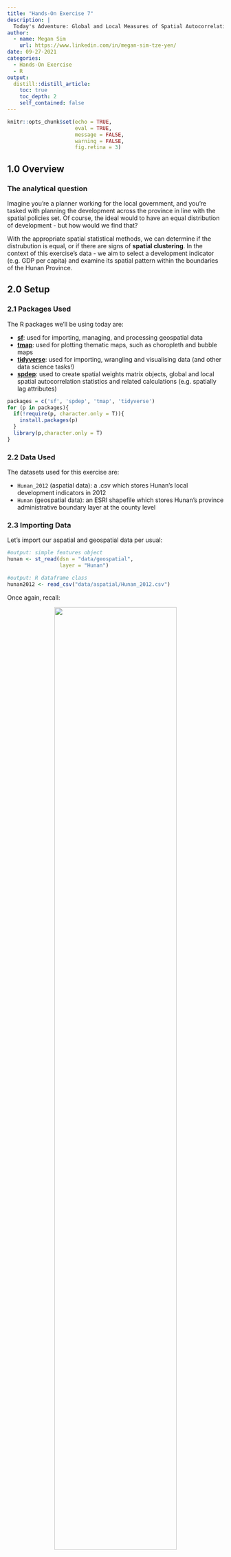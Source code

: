 ```yaml
---
title: "Hands-On Exercise 7"
description: |
  Today's Adventure: Global and Local Measures of Spatial Autocorrelation! We'll learn how to compute Global Spatial Autocorrelation (GSA) and Local Indicator of Spatial Association (LISA) statistics, as well as detect hot spot and/or cold spots with the spdep package `r emo::ji("light_bulb")` 
author:
  - name: Megan Sim
    url: https://www.linkedin.com/in/megan-sim-tze-yen/
date: 09-27-2021
categories:
  - Hands-On Exercise
  - R
output:
  distill::distill_article:
    toc: true
    toc_depth: 2
    self_contained: false
---
```



```r
knitr::opts_chunk$set(echo = TRUE, 
                      eval = TRUE,
                      message = FALSE,
                      warning = FALSE,
                      fig.retina = 3)
```

## 1.0 Overview
### The analytical question 

Imagine you're a planner working for the local government, and you're tasked with planning the development across the province in line with the spatial policies set. Of course, the ideal would to have an equal distribution of development - but how would we find that?

With the appropriate spatial statistical methods, we can determine if the distrubution is equal, or if there are signs of **spatial clustering**. In the context of this exercise's data - we aim to select a development indicator (e.g. GDP per capita) and examine its spatial pattern within the boundaries of the Hunan Province.

## 2.0 Setup

### 2.1 Packages Used

The R packages we'll be using today are:

- [**sf**](https://cran.r-project.org/web/packages/sf/index.html): used for importing, managing, and processing geospatial data
- [**tmap**](https://cran.r-project.org/web/packages/tmap/index.html): used for plotting thematic maps, such as choropleth and bubble maps
- [**tidyverse**](https://www.tidyverse.org/): used for importing, wrangling and visualising data (and other data science tasks!)
- [**spdep**](https://cran.r-project.org/web/packages/spdep/index.html): used to create spatial weights matrix objects, global and local spatial autocorrelation statistics and related calculations (e.g. spatially lag attributes)

```r
packages = c('sf', 'spdep', 'tmap', 'tidyverse')
for (p in packages){
  if(!require(p, character.only = T)){
    install.packages(p)
  }
  library(p,character.only = T)
}
```

### 2.2 Data Used
The datasets used for this exercise are:

- `Hunan_2012` (aspatial data): a .csv which stores Hunan's local development indicators in 2012
- `Hunan` (geospatial data): an ESRI shapefile which stores Hunan's province administrative boundary layer at the county level

### 2.3 Importing Data
Let's import our aspatial and geospatial data per usual:

```r
#output: simple features object
hunan <- st_read(dsn = "data/geospatial", 
                 layer = "Hunan")

#output: R dataframe class
hunan2012 <- read_csv("data/aspatial/Hunan_2012.csv")
```

Once again, recall:

<center>
![](images/importmethods.png){width=75%}
</center>

### 2.4 Data Preparation

Let's perform a relational join to update the attribute data of `hunan`'s SpatialPolygonsDataFrame with the attribute fields of our `hunan2012` dataframe. We'll do this with *left_join()*:

```r
hunan <- left_join(hunan,hunan2012)
knitr::kable(head(hunan, n=5))
```

### 2.5 Data Visualisation
Let's visualise our geospatial data - our goal is to show the distribution of GDPPC 2012:

```r
equal <- tm_shape(hunan) +
  tm_fill("GDPPC",
          n = 5,
          style = "equal") +
  tm_borders(alpha = 0.5) +
  tm_layout(main.title = "Equal interval classification")
quantile <- tm_shape(hunan) +
  tm_fill("GDPPC",
          n = 5,
          style = "quantile") +
  tm_borders(alpha = 0.5) +
  tm_layout(main.title = "Equal quantile classification")
tmap_arrange(equal, 
             quantile, 
             asp=1, 
             ncol=2)
```

## 3.0 Global Spatial Autocorrelation
Let's learn how to compute global spatial autocorrelation statistics, as well as how to perform spatial complete randomness test for global spatial autocorrelation. Callback to [our previous exercise](https://is415-msty.netlify.app/posts/2021-09-18-hands-on-exercise-6/) and its recommended reading on contiguity weights: 

<center>
![](images/recommendedreading_contiguity.png){width=75%}
</center>

### 3.1 Computing Contiguity Spatial Weights
We'll be following what we did in our previous hands-on exercise to compute the contiguity weights!
Before we can compute the global spatial autocorrelation statistics, we need to construct the spatial weights of the study area, which will be used to define the neighbourhood relationships between the geographical units (i.e. county) in the study area.

First, let's compute the Queen contiguity weight matrix:

```r
wm_q <- poly2nb(hunan, queen=TRUE)
summary(wm_q)
```

The summary report above shows that there are 88 area units in Hunan, where the most connected area unit has 11 neighbours. In addition, there are two area units with only 1 neighbour. 

### 3.2 Row-standardised weights matrix
Now, we'll need to assign weights to each neighbouring polygon - in this case, we'll assign equal weights to each (style="w"), and assign 1/# of neighbours to each neighbouring county, then summing the weighted income values.

There is a downside to this,though: polygons along the edges of the study area will base their lagged values on fewer polygons. This means that they'll potentially be over- or under-estimating the true nature of the spatial autocorrelation in the data. Do take note!

For this example, we'll stick with the style="W" option for simplicity's sake - but note that other more robust options (such as style="B") are available. Feel free to experiment to fit to your data!

```r
#zero.policy=TRUE allows for lists of non-neighbours
#zero.policy=FALSE will return an error if there are missing neighbours in the dataset
# input MUST be an object of class nb
rswm_q <- nb2listw(wm_q, 
                   style="W", 
                   zero.policy = TRUE)
rswm_q
```


A little explanation of our the two arguments, `style` and `zero.policy`:

- *style* can take values "W", "B", "C", "U", "minmax" and "S".  
    - B is the basic binary coding
    - W is row standardised (sums over all links to n)
    - C is globally standardised (sums over all links to n)
    - U is equal to C divided by the number of neighbours (sums over all links to unity)
    - S is the variance-stabilizing coding scheme proposed by Tiefelsdorf et al (sums over all links to n)
- If *zero policy* is set to TRUE, weights vectors of zero length are inserted for regions without neighbour in the neighbours list. These will in turn generate lag values of zero, equivalent to the sum of products of the zero row t(rep(0, length=length(neighbours))) %*% x, for arbitrary numerical vector x of length length(neighbours). The spatially lagged value of x for the zero-neighbour region will then be zero, which may (or may not) be a sensible choice, depending on your data.

### 3.3 Global Spatial Autocorrelation: Moran's I 
Now to the meat of the matter: performing Moran's I statistics testing by using [*moran.test()*](https://r-spatial.github.io/spdep/reference/moran.test.html) of our **spdep** package.

#### 3.3.1 Moran's I test

```r
moran.test(hunan$GDPPC, 
           listw=rswm_q, 
           zero.policy = TRUE, 
           na.action=na.omit)
```

**Question: What statistical conclusion can you draw from the output above?**

The p-value which is 1.095e-06 - in other words, 0.0000001095, which is smaller than our alpha. With this, we will **reject the null hypothesis** at 99.9% confidence interval. Additionally, since the Moran I statistic 0.300749970 is > 0 and is approaching 1 (indicating positive autocorrelation), we can infer that the spatial patterns we observe resemble a cluster.

>Extra Notes: Confidence Intervals
- Confidence intervals translate into alpha values (or significance values), and are necessary when hypothesis testing
- Confidence intervals:
    - 90% alpha value is 0.1, number of simulations: 100
    - 95 % alpha value 0.05
    - 99 % alpha value 0.01 
    - 99.9 alpha value is 0.001 , number of simulations: 1000

#### 3.3.2 Computing Monte Carlo Moran's I
We should also perform the permutation test for Moran's I statistic by using [*moran.mc()*](https://r-spatial.github.io/spdep/reference/moran.mc.html) of **spdep**:

```r
set.seed(1234)
bperm= moran.mc(hunan$GDPPC, 
                listw=rswm_q, 
                #nsim represents the number of simulations
                nsim=999, 
                zero.policy = TRUE, 
                na.action=na.omit)
bperm
```

**Question: What statistical conclusion can you draw from the output above?**

Our P-value is 0.001 after 1000 simulations, which is equal to our alpha value 0.001. As such, we **accept the null hypothesis** at confidence interval 99.9%. Additionally, since the Monte Carlo statistic 0.30075 is > 0 and is approaching 1 (indicating positive autocorrelation), we can infer that the spatial patterns we observe resemble a cluster.

#### 3.3.3 Visualising Monte Carlo Moran's I
Let's examine the simulated Moran's I test statistics in greater detail - in this case, by visualising it! We can plot the distribution of the statistical values as a histogram using [*histo()*](https://www.rdocumentation.org/packages/graphics/versions/3.6.2/topics/hist) and [*abline()*](https://www.rdocumentation.org/packages/graphics/versions/3.6.2/topics/abline):

```r
mean(bperm$res[1:999])
var(bperm$res[1:999])
summary(bperm$res[1:999])
hist(bperm$res, 
     freq=TRUE, 
     breaks=20, 
     xlab="Simulated Moran's I")
abline(v=0, 
       col="red") 
```

**Question: What statistical observation can you draw from the output above?**

The distribution is clearly right-skewed.

**Challenge: Instead of using Base Graph to plot the values, plot the values by using ggplot2 package.**

Challenge accepted!!`r emo::ji("smile")` 

```r
# need to convert to dataframe first for ggplot
bperm_df <- as.data.frame(bperm$res)

# then we can actually plot!
ggplot(data=bperm_df, 
       aes(x= as.numeric(`bperm$res`)))+
  geom_histogram(bins=20, 
                 color="black", 
                 fill="white") +
  geom_vline(aes(xintercept=0),
            color="red", linetype="dashed", size=1) +
  labs(title = "Distribution of Monte Carlo Moran’s I statistics",
      x = "Simulated Moran's I",
      y = "Frequency")
```

### 3.4 Global Spatial Autocorrelation: Geary's

#### 3.4.1 Geary's C test
Moving on to Geary C - we'll perform Geary's C test for spatial autocorrelation by using  [*geary.test()*](https://r-spatial.github.io/spdep/reference/geary.test.html) of our **spdep** package:

```r
geary.test(hunan$GDPPC, listw=rswm_q)
```

**Question: What statistical conclusion can you draw from the output above?**

The p-value which is 0.0001526, which is smaller than our alpha 0.001. With this, we will **reject the null hypothesis** at 99.9% confidence interval. Additionally, since the Geary's C statistic 0.6907223 is < 1, we can infer that the spatial patterns we observe resemble a cluster.

#### 3.4.2 Computing Monte Carlo Geary's C
Now, we'll perform the permutation test for Geary's C statistic by using  [*geary.mc()*](https://r-spatial.github.io/spdep/reference/geary.mc.html) of our **spdep** package:

```r
set.seed(1234)
bperm=geary.mc(hunan$GDPPC, 
               listw=rswm_q, 
               nsim=999)
bperm
```

**Question: What statistical conclusion can you draw from the output above?**

Our P-value is 0.001 after 1000 simulations, which is equal to our alpha value 0.001. As such, we **accept the null hypothesis** at confidence interval 99.9%. Additionally, since the Geary's C statistic 0.69072 is < 1, we can infer that the spatial patterns we observe resemble a cluster.

#### 3.4.3 Visualising the Monte Carlo Geary's C
Like above, let's plot a histogram to reveal the distribution of the simulated values:

```r
mean(bperm$res[1:999])
var(bperm$res[1:999])
summary(bperm$res[1:999])
hist(bperm$res, freq=TRUE, breaks=20, xlab="Simulated Geary c")
abline(v=1, col="red") 
```

**Question: What statistical observation can you draw from the output?**

The distribution resembles a normal distribution, with more values in the center.

## 4.0 Spatial Correlogram
So, what are spatial correlograms? They're used to examine patterns of spatial autocorrelation in your data or model residuals. They are plots of some index of autocorrelation (Moran's I or Geary's c) against distance, showing how correlated the pairs of spatial observations are when you increase the distance (lag) between them. 

Some might compare correlograms with variograms - it's true that they aren't as fundamental as the latter, but they still remain extremely useful as an exploratory and descriptive tool, and for these purposes tend to provide richer information than variograms.

### 4.1 Compute Moran's I correlogram
We'll use [*sp.correlogram()*](https://r-spatial.github.io/spdep/reference/sp.correlogram.html) of our **spdep** package to compute a 6-lag spatial correlogram of GDPPC, and then *plot()* it out. The global spatial autocorrelation used is Moran's I. 

```r
MI_corr <- sp.correlogram(wm_q, 
                          hunan$GDPPC, 
                          order=6, 
                          method="I", 
                          style="W")
plot(MI_corr)
```

Keep in mind that purely plotting the output might give us the complete interpretation. Why? Because not all autocorrelation values are statistically significant. So let's examine the full analysis report by printing out the analysis results:

```r
print(MI_corr)
```

### 4.2 Compute Geary's C correlogram and plot
Here, we're doing the same thing as in 4.1 - using use [*sp.correlogram()*](https://r-spatial.github.io/spdep/reference/sp.correlogram.html) of our **spdep** package to compute a 6-lag spatial correlogram of GDPPC, and then *plot()* it out. The main difference is that this time, the global spatial autocorrelation used is Moran's I. 

```r
GC_corr <- sp.correlogram(wm_q, 
                          hunan$GDPPC, 
                          order=6, 
                          method="C", 
                          style="W")
plot(GC_corr)
```

Similar to the previous step, we will print out the analysis report:

```r
print(GC_corr)
```

## 5.0 Cluster and Outlier Analysis
Introducing **LISA**! No, not the actress - LISA stands for **L**ocal **I**ndicators of **S**patial **A**ssociation. These are statistics that evaluate the existence of clusters in the spatial arrangement of a given variable. 

Let's say that we're studying cancer rates among census tracts in a given city locale. In this case, clusters in the rates mean that there are areas that have higher/lower rates than is to be expected by chance alone. In other words: *the values occurring are above or below those of a random distribution in space.*

In this section, we'll learn how to apply appropriate LISA, especially local Moran's I to detect clusters and/or outliers from GDP per capita 2012 in the Hunan Province, PRC.

### 5.1 Computing local Moran's I 
We'll be using the [*localmoran()*](https://r-spatial.github.io/spdep/reference/localmoran.html) function of our **spdep** package. It computes *Ii* values, given a set of *zi* values and a listw object providing neighbour weighting information for the polygon associated with the zi values.

```r
# computing at county level
fips <- order(hunan$County)
localMI <- localmoran(hunan$GDPPC, rswm_q)
head(localMI)
```

Let's explain the *localmoran()* function and its output! It returns a matrix of values whose columns are:

- Ii: the local Moran's I statistics 
- E.Ii: the expectation of local moran statistic under the randomisation hypothesis
- Var.Ii: the variance of local moran statistic under the randomisation hypothesis
- Z.Ii:the standard deviate of local moran statistic
- Pr(): the p-value of local moran statistic

We can list the content of the local Moran matrix derived by using [*printCoefmat()*](https://www.rdocumentation.org/packages/stats/versions/3.6.2/topics/printCoefmat), like so:

```r
printCoefmat(data.frame(localMI[fips,], row.names=hunan$County[fips]), check.names=FALSE)
```

### 5.2 Mapping the local Moran's I
Before mapping the local Moran's I map, we should append the local Moran's I dataframe (i.e. localMI) onto our `hunan` SpatialPolygonDataFrame:

```r
hunan.localMI <- cbind(hunan,localMI) %>%
  rename(Pr.Ii = Pr.z....E.Ii..)
```

#### 5.2.1 Mapping local Moran's I values
Now, let's plot the local Moran's I values:

```r
tm_shape(hunan.localMI) +
  tm_fill(col = "Ii", 
          style = "pretty",
          palette = "RdBu",
          title = "local moran statistics") +
  tm_borders(alpha = 0.5)
```

#### 5.2.2 Mapping local Moran's I p-values
Hmm... there are both positive and negative Ii values. We should also consider the p-values for each of these values, so let's go ahead and plot the local Moran's I p-values:

```r
tm_shape(hunan.localMI) +
  tm_fill(col = "Pr.Ii", 
          breaks=c(-Inf, 0.001, 0.01, 0.05, 0.1, Inf),
          palette="-Blues", 
          title = "local Moran's I p-values") +
  tm_borders(alpha = 0.5)
```

#### 5.2.3 Mapping both local Moran's I values and p-values
Let's combine both plots into one for a more effective interpretation of the results!

```r
localMI.map <- tm_shape(hunan.localMI) +
  tm_fill(col = "Ii", 
          style = "pretty", 
          title = "local moran statistics") +
  tm_borders(alpha = 0.5)
pvalue.map <- tm_shape(hunan.localMI) +
  tm_fill(col = "Pr.Ii", 
          breaks=c(-Inf, 0.001, 0.01, 0.05, 0.1, Inf),
          palette="-Blues", 
          title = "local Moran's I p-values") +
  tm_borders(alpha = 0.5)
tmap_arrange(localMI.map, pvalue.map, asp=1, ncol=2)
```

### 5.3 Creating a LISA Cluster Map
With a LISA Cluster Map, we can colour code any significant locations color by the type of spatial autocorrelation.

#### 5.3.1 Plotting Moran scatterplot
"Wait, I thought we were going to plot a LISA Cluster Map! Why are we plotting a Moran scatterplot as the first step?"

You might be wondering that - and I'm here to answer! The Moran scatterplot serves to illustrate the relationship between the values of the chosen attribute at each location as well as the average value of the same attribute at neighboring locations. As such, it's a significant contributor to our eventual cluster map.

Let's go ahead and use [*moran.plot()*](https://r-spatial.github.io/spdep/reference/moran.plot.html):

```r
nci <- moran.plot(hunan$GDPPC, rswm_q,
                  labels=as.character(hunan$County), 
                  xlab="GDPPC 2012", 
                  ylab="Spatially Lag GDPPC 2012")
```

You might notice that the plot is split in 4 quadrants. The top right corner belongs to areas that have high GDPPC and are surrounded by other areas that have the average level of GDPPC.

#### 5.3.2 Plotting Moran scatterplot with standardised variable
We'll use [*scale()*](https://www.rdocumentation.org/packages/base/versions/3.6.2/topics/scale) to center and scale our variable, which in this case is done by:

- subtracting the mean (omitting NAs) from the corresponding columns
- dividing the (centered) variable by their standard deviations

```r
# we use as.vector to ensure our output is a vector
# Reference: https://www.rdocumentation.org/packages/pbdDMAT/versions/0.5-1/topics/as.vecto
hunan$Z.GDPPC <- scale(hunan$GDPPC) %>% as.vector 
```

Now, we are ready to plot:

```r
nci2 <- moran.plot(hunan$Z.GDPPC, rswm_q,
                   labels=as.character(hunan$County),
                   xlab="z-GDPPC 2012", 
                   ylab="Spatially Lag z-GDPPC 2012")
```

#### 5.3.3 Preparing LISA map classes
```r
quadrant <- vector(mode="numeric",length=nrow(localMI))

# center the variable of interest around its mean
DV <- hunan$GDPPC - mean(hunan$GDPPC)   

# center the local Moran's around the mean
C_mI <- localMI[,1] - mean(localMI[,1])   

# set a statistical significance level for the local Moran
signif <- 0.05  

# define  the high-high, low-low, low-high and high-low categories
quadrant[DV >0 & C_mI>0] <- 4      
quadrant[DV <0 & C_mI<0] <- 1      
quadrant[DV <0 & C_mI>0] <- 2
quadrant[DV >0 & C_mI<0] <- 3

# places non-significant Moran in the category 0
quadrant[localMI[,5]>signif] <- 0
```

#### 5.3.4 Plotting LISA map
Now, we can finally build our LISA map!

```r
hunan.localMI$quadrant <- quadrant
colors <- c("#ffffff", "#2c7bb6", "#abd9e9", "#fdae61", "#d7191c")
clusters <- c("insignificant", "low-low", "low-high", "high-low", "high-high")
tm_shape(hunan.localMI) +
  tm_fill(col = "quadrant", 
          style = "cat", 
          palette = colors[c(sort(unique(quadrant)))+1], 
          labels = clusters[c(sort(unique(quadrant)))+1],
          popup.vars = c("")) +
  tm_view(set.zoom.limits = c(11,17)) +
  tm_borders(alpha=0.5)
```

Like before, we should plot both the local Moran's I values map and its corresponding p-values map next to each other:

```r
gdppc <- qtm(hunan, "GDPPC")
hunan.localMI$quadrant <- quadrant
colors <- c("#ffffff", "#2c7bb6", "#abd9e9", "#fdae61", "#d7191c")
clusters <- c("insignificant", "low-low", "low-high", "high-low", "high-high")
LISAmap <- tm_shape(hunan.localMI) +
  tm_fill(col = "quadrant", 
          style = "cat", 
          palette = colors[c(sort(unique(quadrant)))+1], 
          labels = clusters[c(sort(unique(quadrant)))+1],
          popup.vars = c("")) +
  tm_view(set.zoom.limits = c(11,17)) +
  tm_borders(alpha=0.5)
tmap_arrange(gdppc, LISAmap, asp=1, ncol=2)
```

**Thinking point `r emo::ji("light_bulb")` : what statistical observations can we draw from the LISA map above?**

## 6.0 Hot Spot and Cold Spot Area Analysis
Beside detecting cluster and outliers, localised spatial statistics can be also used to detect hot spot and/or cold spot areas - regions/values that are higher or lower (respectively) relative to its surroundings.

### 6.1 Getis and Ord's G-Statistics
An alternative spatial statistics to detect spatial anomalies is the Getis and Ord's G-statistics, which looks at neighbours within a defined proximity to identify where either high/low values cluster spatially.  Here, statistically significant hot-spots are recognised as areas of high values where other areas within a neighbourhood range likewise share high values too.

The analysis consists of three steps:

- Deriving spatial weight matrix
- Computing Gi statistics
- Mapping Gi statistics 

### 6.2 Deriving distance-based weight matrix
First, let's start by defining a new set of neighbours. Whilst spatial autocorrelation considers units which share borders, for Getis-Ord we are defining neighbours based on distance.

There are two type of distance-based proximity matrix:

- fixed distance weight matrix
- adaptive distance weight matrix

#### 6.2.1 Deriving the centroid 
Like always, before we can make our connectivity graph, we'll need points to associate with each polygon - aka our centroids.

In the context of this dataset, we'll need to set our coordinates into a separate data frame with a mapping function, which will apply a given function to each element of a vector and returns a vector of the same length. 

Our function is *st_centroid()*, with our input vector is the geometry column of us.bound - which has both longitude and latitude values that we'll save as separate variables (and combine to get our centroid). To help us execute the mapping, we'll be using *map_dbl()*  from the **purrr** package!

Let's get our longitude first:

```r
# [[1]] is the first value of the centroid, which is longitude
longitude <- map_dbl(hunan$geometry, ~st_centroid(.x)[[1]])
```

The latitude is the same, except that we're accessing the 2nd value to get latitude:

```r
latitude <- map_dbl(hunan$geometry, ~st_centroid(.x)[[2]])
```

Now that we have latitude and longitude, we'll use cbind to put longitude and latitude into the same object:

```r
coords <- cbind(longitude, latitude)
```

Let's check to see if things are formatted correctly!

```r
head(coords)
```

#### 6.2.2 Determine the cut-off distance
We'll need to determine the upper limit for distance band by using the steps below:

1. Return a matrix with the indices of points belonging to the set of the k nearest neighbours of each other by using [*knearneigh()*](https://r-spatial.github.io/spdep/reference/knearneigh.html) of **spdep**.
2. Convert the knn object returned by *knearneigh()* into a neighbours list of class nb with a list of integer vectors containing neighbour region number ids by using [*knn2nb()*](https://r-spatial.github.io/spdep/reference/knn2nb.html).
3. Return the length of neighbour relationship edges by using [*nbdists()*](https://r-spatial.github.io/spdep/reference/nbdists.html) of **spdep**.  The function returns in the units of the coordinates if the coordinates are projected, in km otherwise.
4. Remove the list structure of the returned object by using [**unlist()**](https://www.rdocumentation.org/packages/base/versions/3.6.2/topics/unlist).

```r
#coords <- coordinates(hunan)
k1 <- knn2nb(knearneigh(coords))
k1dists <- unlist(nbdists(k1, coords, longlat = TRUE))
summary(k1dists)
```

The summary report shows that the largest first nearest neighbour distance is 61.79 km, so using this as the upper threshold gives certainty that all units will have at least one neighbour.

#### 6.2.3 Computing fixed distance weight matrix
Now, we will compute the distance weight matrix by using [*dnearneigh()*](https://r-spatial.github.io/spdep/reference/dnearneigh.html):

```r
wm_d62 <- dnearneigh(coords, 0, 62, longlat = TRUE)
wm_d62
```

Next, to convert the nb object into spatial weights object, we'll rely on *nb2listw()*:

```r
wm62_lw <- nb2listw(wm_d62, style = 'B')
summary(wm62_lw)
```

#### 6.2.4 Computing adaptive distance weight matrix
Having a fixed distance weight matrix means that more densely settled areas (e.g. urban areas) tend to have more neighbours while the less densely settled areas (e.g. rural areas) tend to have lesser neighbours. 

However, we can control the number of neighbours directly using k-nearest neighbours, either by accepting asymmetric neighbours or imposing symmetry:

```r
knn <- knn2nb(knearneigh(coords, k=8))
knn
```

Once again, we use *nb2listw()* to convert the nb object into spatial weights object:

```r
knn_lw <- nb2listw(knn, style = 'B')
summary(knn_lw)
```

### 6.3 Computing Gi statistics

####  6.3.1 Gi statistics using fixed distance

```r
fips <- order(hunan$County)
gi.fixed <- localG(hunan$GDPPC, wm62_lw)
gi.fixed
```

The output of localG() is a vector of G or Gstar values, with attributes "gstari" set to TRUE or FALSE, "call" set to the function call, and class "localG". The Gi statistics are represented as a Z-score. The greater the values, the greater the intensity of clustering. Meanwhile, the direction (positive or negative) indicates high or low clusters. 

Now, let's join the Gi values to their corresponding `hunan` sf data frame:

```r
# converts output vector into r matrix object with as.matrix
# cbind() joins hunan data and gi.fixed into a SpatialPolygonDataFrame
# rename the field of gi values with rename()
hunan.gi <- cbind(hunan, as.matrix(gi.fixed)) %>%
  rename(gstat_fixed = as.matrix.gi.fixed.)
```

#### 6.3.2 Mapping Gi values with fixed distance weights
Now, we'll map the Gi values derived using fixed distance weight matrix:

```r
gdppc <- qtm(hunan, "GDPPC")
Gimap <-tm_shape(hunan.gi) +
  tm_fill(col = "gstat_fixed", 
          style = "pretty",
          palette="-RdBu",
          title = "local Gi") +
  tm_borders(alpha = 0.5)
tmap_arrange(gdppc, Gimap, asp=1, ncol=2)
```

#### 6.3.3 Gi statistics using adaptive distance
Let's also compute the Gi values for GDPPC2012 by using an adaptive distance weight matrix (i.e *knb_lw*):

```r
fips <- order(hunan$County)
gi.adaptive <- localG(hunan$GDPPC, knn_lw)
hunan.gi <- cbind(hunan, as.matrix(gi.adaptive)) %>%
  rename(gstat_adaptive = as.matrix.gi.adaptive.)
```

#### 6.3.4 Mapping Gi values with adaptive distance weights
It is time... time for us to visualise the locations of hot spot and cold spot areas!

````r
gdppc <- qtm(hunan, "GDPPC")
Gimap <- tm_shape(hunan.gi) +
  tm_fill(col = "gstat_adaptive", 
          style = "pretty",
          palette="-RdBu",
          title = "local Gi") +
  tm_borders(alpha = 0.5)
tmap_arrange(gdppc, Gimap, asp=1, ncol=2)
```

## 7.0 End Notes
With that, we've learned how about autocorrelation, and to computed GSA and LISA. While discovering clusters and outliers, we've also discovered how to find hot/cold areas - which will surely come in handy the next time we're trying to find the distribution of our geospatial data! Tune in next week for more geospatial analysis methods! `r emo::ji("smile")` 
